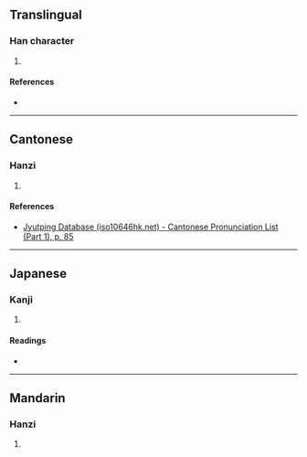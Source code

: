 {{character info/new}}
==Translingual==

===Han character===
{{Han char|rn=31|rad=囗|as=04|sn=7|four=|canj=WMF|ids=⿴囗不}}

# {{defn|Han|sort=囗04}}

====References====
* {{Han ref|kx=0217.110|dkj=04708|dj=0444.140|hdz=10714.080|uh=56E8|ud=22248}}

----

==Cantonese==

===Hanzi===
{{yue-hanzi|jyut=[[pin1]]|y=pin1}}

# {{defn|lang=yue|sort=囗04}}

====References====
* [http://www.iso10646hk.net/jp/document/download.jsp Jyutping Database (iso10646hk.net) - Cantonese Pronunciation List (Part 1), p. 85]

----

==Japanese==

===Kanji===
{{ja-kanji|grade=|rs=囗04}}

# {{defn|lang=ja|sort=囗04}}

====Readings====
* {{ja-readings|on=[[へん]] (hen)|kun=}}

----

==Mandarin==

===Hanzi===
{{cmn-hanzi|pin=[[piān]] ([[pian1]])|wg=p'ien<sup>1</sup>}}

# {{defn|lang=cmn|sort=囗04}}